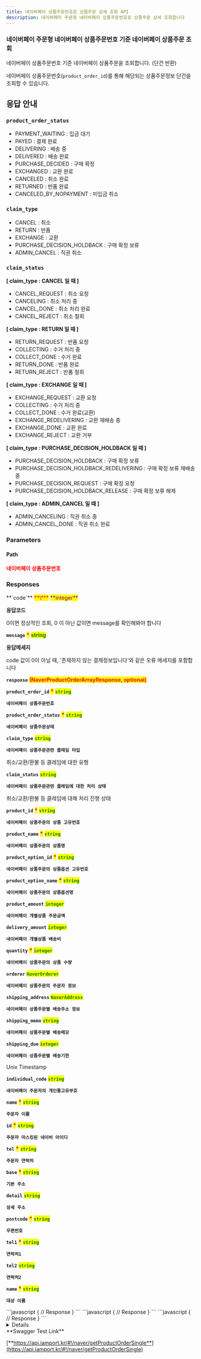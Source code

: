 ```yaml
---
title: 네이버페이 상품주문번호로 상품주문 상세 조회 API
description: 네이버페이 주문형 네이버페이 상품주문번호로 상품주문 상세 조회합니다
---
```



### 네이버페이 주문형 네이버페이 상품주문번호 기준 네이버페이 상품주문 조회

<Swagger method="get" path="/naver/product-orders/{product_order_id}" baseUrl="https://api.iamport.kr" summary="네이버페이 상품주문번호 기준 네이버페이 상품주문 조회">
<SwaggerDescription>

네이버페이 상품주문번호 기준 네이버페이 상품주문을 조회합니다. (단건 반환)

네이버페이 상품주문번호(`product_order_id`)를 통해 해당되는 상품주문정보 단건을 조회할 수 있습니다.

## **응답 안내**
### **`product_order_status`**
- PAYMENT_WAITING : 입금 대기
- PAYED : 결제 완료
- DELIVERING : 배송 중
- DELIVERED : 배송 완료
- PURCHASE_DECIDED : 구매 확정
- EXCHANGED : 교환 완료
- CANCELED : 취소 완료
- RETURNED : 반품 완료
- CANCELED_BY_NOPAYMENT : 미입금 취소

### **`claim_type`**
- CANCEL : 취소
- RETURN : 반품
- EXCHANGE : 교환
- PURCHASE_DECISION_HOLDBACK : 구매 확정 보류
- ADMIN_CANCEL : 직권 취소

### **`claim_status`**

**[ claim_type : CANCEL 일 때 ]**

- CANCEL_REQUEST : 취소 요청
- CANCELING : 취소 처리 중
- CANCEL_DONE : 취소 처리 완료
- CANCEL_REJECT : 취소 철회

**[ claim_type : RETURN 일 때 ]**
- RETURN_REQUEST : 반품 요청
- COLLECTING : 수거 처리 중
- COLLECT_DONE : 수거 완료
- RETURN_DONE : 반품 완료
- RETURN_REJECT : 반품 철회

**[ claim_type : EXCHANGE 일 때 ]**
- EXCHANGE_REQUEST : 교환 요청
- COLLECTING : 수거 처리 중
- COLLECT_DONE : 수거 완료(교환)
- EXCHANGE_REDELIVERING : 교환 재배송 중
- EXCHANGE_DONE : 교환 완료
- EXCHANGE_REJECT : 교환 거부

**[ claim_type : PURCHASE_DECISION_HOLDBACK 일 때 ]**
- PURCHASE_DECISION_HOLDBACK : 구매 확정 보류
- PURCHASE_DECISION_HOLDBACK_REDELIVERING : 구매 확정 보류 재배송 중
- PURCHASE_DECISION_REQUEST : 구매 확정 요청
- PURCHASE_DECISION_HOLDBACK_RELEASE : 구매 확정 보류 해제

**[ claim_type : ADMIN_CANCEL 일 때 ]**
- ADMIN_CANCELING : 직권 취소 중
- ADMIN_CANCEL_DONE : 직권 취소 완료

</SwaggerDescription>

### Parameters

#### Path

<SwaggerParameter name="product_order_id" type="String" required="true">
<mark style="color:red;">

**네이버페이 상품주문번호**

</mark>

</SwaggerParameter>

### Responses

<SwaggerResponse status="200: OK" description="상품주문 조회 성공">
<Tabs>
<Tab title="NaverProductOrderResponse">
**`code`** <mark style="color:red;">**\***</mark> <mark style="color:purple;">**integer**</mark>

**응답코드**

0이면 정상적인 조회, 0 이 아닌 값이면 message를 확인해봐야 합니다

**`message`** <mark style="color:red;">**\***</mark> <mark style="color:green;">**string**</mark>

**응답메세지**

code 값이 0이 아닐 때, '존재하지 않는 결제정보입니다'와 같은 오류 메세지를 포함합니다

**`response`** <mark style="color:red;">**(NaverProductOrderArrayResponse, optional)**</mark>

</Tab>
</Tabs>

<Tabs>
<Tab title="NaverProductOrderArrayResponse">

**`product_order_id`** <mark style="color:red;">**\***</mark> <mark style="color:green;">**`string`**</mark>

**`네이버페이 상품주문번호`**

**`product_order_status`** <mark style="color:red;">**\***</mark> <mark style="color:green;">**`string`**</mark>

**`네이버페이 상품주문상태`**

**`claim_type`** <mark style="color:red;"></mark> <mark style="color:green;">**`string`**</mark>

**`네이버페이 상품주문관련 클레임 타입`**

취소/교환/환불 등 클레임에 대한 유형

**`claim_status`** <mark style="color:red;"></mark> <mark style="color:green;">**`string`**</mark>

**`네이버페이 상품주문관련 클레임에 대한 처리 상태`**

취소/교환/환불 등 클레임에 대해 처리 진행 상태

**`product_id`** <mark style="color:red;">**\***</mark> <mark style="color:green;">**`string`**</mark>

**`네이버페이 상품주문의 상품 고유번호`**

**`product_name`** <mark style="color:red;">**\***</mark> <mark style="color:green;">**`string`**</mark>

**`네이버페이 상품주문의 상품명`**

**`product_option_id`** <mark style="color:red;">**\***</mark> <mark style="color:green;">**`string`**</mark>

**`네이버페이 상품주문의 상품옵션 고유번호`**

**`product_option_name`** <mark style="color:red;">**\***</mark> <mark style="color:green;">**`string`**</mark>

**`네이버페이 상품주문의 상품옵션명`**

**`product_amount`** <mark style="color:red;"></mark> <mark style="color:green;">**`integer`**</mark>

**`네이버페이 개별상품 주문금액`**

**`delivery_amount`** <mark style="color:red;"></mark> <mark style="color:green;">**`integer`**</mark>

**`네이버페이 개별상품 배송비`**

**`quantity`** <mark style="color:red;">**\***</mark> <mark style="color:green;">**`integer`**</mark>

**`네이버페이 상품주문의 상품 수량`**

**`orderer`** <mark style="color:red;"></mark><mark style="color:green;">**`NaverOrderer`**</mark>

**`네이버페이 상품주문의 주문자 정보`**

**`shipping_address`** <mark style="color:red;"></mark> <mark style="color:green;">**`NaverAddress`**</mark>

**`네이버페이 상품주문별 배송주소 정보`**

**`shipping_memo`** <mark style="color:red;"></mark> <mark style="color:green;">**`string`**</mark>

**`네이버페이 상품주문별 배송메모`**

**`shipping_due`** <mark style="color:red;"></mark> <mark style="color:green;">**`integer`**</mark>

**`네이버페이 상품주문별 배송기한`**

Unix Timestamp

**`individual_code`** <mark style="color:red;"></mark> <mark style="color:green;">**`string`**</mark>

**`네이버페이 주문자의 개인통고유부호`**

</Tab>

<Tab title="NaverOrderer">

**`name`** <mark style="color:red;">**\***</mark> <mark style="color:green;">**`string`**</mark>

**`주문자 이름`**

**`id`** <mark style="color:red;">**\***</mark> <mark style="color:green;">**`string`**</mark>

**`주문자 마스킹된 네이버 아이디`**

**`tel`** <mark style="color:red;">**\***</mark> <mark style="color:green;">**`string`**</mark>

**`주문자 연락처`**
</Tab>
<Tab title="NaverAddress">

**`base`** <mark style="color:red;">**\***</mark> <mark style="color:green;">**`string`**</mark>

**`기본 주소`**

**`detail`** <mark style="color:red;"></mark> <mark style="color:green;">**`string`**</mark>

**`상세 주소`**

**`postcode`** <mark style="color:red;">**\***</mark> <mark style="color:green;">**`string`**</mark>

**`우편번호`**

**`tel1`** <mark style="color:red;">**\***</mark> <mark style="color:green;">**`string`**</mark>

**`연락처1`**

**`tel2`** <mark style="color:red;"></mark> <mark style="color:green;">**`string`**</mark>

**`연락처2`**

**`name`** <mark style="color:red;">**\***</mark> <mark style="color:green;">**`string`**</mark>

**`대상 이름`**
</Tab>
</Tabs>

</SwaggerResponse>

<SwaggerResponse status="400: Bad Request" description="요청 파라메터에 product_order_id 가 누락된 경우">
```javascript
{
    // Response
}
```

</SwaggerResponse>

<SwaggerResponse status="401: Unauthorized" description="인증 Token이 전달되지 않았거나 유효하지 않은 경우">
```javascript
{
    // Response
}
```

</SwaggerResponse>

<SwaggerResponse status="404: Not Found" description="product_order_id에 해당되는 네이버 상품주문을 찾을 수 없거나 접근 권한이 없는 계정인 경우">
```javascript
{
    // Response
}
```

</SwaggerResponse>

</Swagger>

<Details>
<p slot="summary">Response Model Schema</p>

```
{
  "code": 0,
  "message": "string",
  "response": [
    {
      "product_order_id": "string",
      "product_order_status": "string",
      "claim_type": "string",
      "claim_status": "string",
      "product_id": "string",
      "product_name": "string",
      "product_option_id": "string",
      "product_option_name": "string",
      "product_amount": 0,
      "delivery_amount": 0,
      "quantity": 0,
      "orderer": {
        "name": "string",
        "id": "string",
        "tel": "string"
      },
      "shipping_address": {
        "base": "string",
        "detail": "string",
        "postcode": "string",
        "tel1": "string",
        "tel2": "string",
        "name": "string"
      },
      "shipping_memo": "string",
      "shipping_due": 0,
      "individual_code": "string"
    }
  ]
}
```

</Details>

<Hint style="success">
**Swagger Test Link**

[**https://api.iamport.kr/#!/naver/getProductOrderSingle**](https://api.iamport.kr/#!/naver/getProductOrderSingle)
</Hint>
